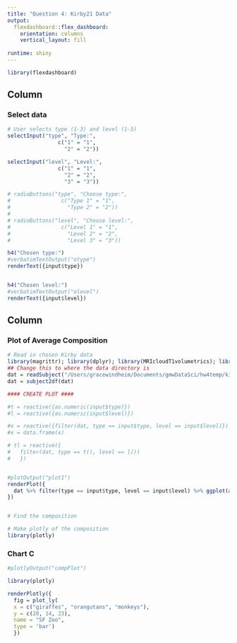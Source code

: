 ```yaml
---
title: "Question 4: Kirby21 Data"
output: 
  flexdashboard::flex_dashboard:
    orientation: columns
    vertical_layout: fill
    
runtime: shiny
---
```


```r
library(flexdashboard)
```

Column {data-width=400}
-----------------------------------------------------------------------

### Select data

```r

# User selects type (1-3) and level (1-5)
selectInput("type", "Type:",
                c("1" = "1",
                  "2" = "2"))

selectInput("level", "Level:",
                c("1" = "1",
                  "2" = "2",
                  "3" = "3"))

# radioButtons("type", "Choose type:",
#                c("Type 1" = "1",
#                  "Type 2" = "2"))
# 
# radioButtons("level", "Choose level:",
#                c("Level 1" = "1",
#                  "Level 2" = "2",
#                  "Level 3" = "3"))

h4("Chosen type:")
#verbatimTextOutput("otype")
renderText({input$type})


h4("Chosen level:")
#verbatimTextOutput("olevel")
renderText({input$level})
```

Column {data-width=600}
-----------------------------------------------------------------------

### Plot of Average Composition

```r

# Read in chosen Kirby data
library(magrittr); library(dplyr); library(MRIcloudT1volumetrics); library(ggplot2)
## Change this to where the data directory is
dat = readSubject("/Users/gracewindheim/Documents/gmwDataSci/hw4temp/kirby_3_1_ax_283Labels_M2_corrected_stats.txt")
dat = subject2df(dat)

#### CREATE PLOT ####

#t = reactive({as.numeric(input$type)})
#l = reactive({as.numeric(input$level)})

#x = reactive({filter(dat, type == input$type, level == input$level)})
#x = data.frame(x)

# tl = reactive({
#   filter(dat, type == t(), level == l())
#   })


#plotOutput("plot1")
renderPlot({
  dat %>% filter(type == input$type, level == input$level) %>% ggplot(aes(x=roi, y=volume)) + geom_col()
})


# Find the composition

# Make plotly of the composition
library(plotly)


```

### Chart C

```r
#plotlyOutput("compPlot")

library(plotly)

renderPlotly({
  fig = plot_ly(
  x = c("giraffes", "orangutans", "monkeys"),
  y = c(20, 14, 23),
  name = "SF Zoo",
  type = 'bar')
  })
```

